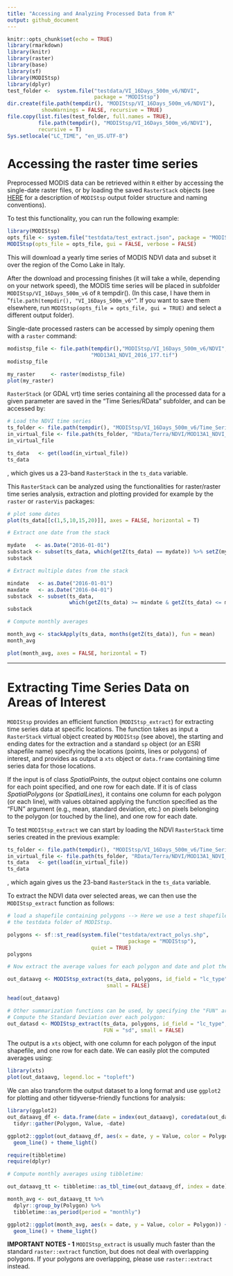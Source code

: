 ```yaml
---
title: "Accessing and Analyzing Processed Data from R"
output: github_document
---
```


```r
knitr::opts_chunk$set(echo = TRUE)
library(rmarkdown)
library(knitr)
library(raster)
library(base)
library(sf)
library(MODIStsp)
library(dplyr)
test_folder <-  system.file("testdata/VI_16Days_500m_v6/NDVI",
                            package = "MODIStsp")
dir.create(file.path(tempdir(), "MODIStsp/VI_16Days_500m_v6/NDVI"), 
           showWarnings = FALSE, recursive = TRUE)
file.copy(list.files(test_folder, full.names = TRUE),
          file.path(tempdir(), "MODIStsp/VI_16Days_500m_v6/NDVI"), 
          recursive = T)
Sys.setlocale("LC_TIME", "en_US.UTF-8")
```

# <i class="fa fa-arrow-circle-o-right" aria-hidden="true"></i> __Accessing the raster time series__

Preprocessed MODIS data can be retrieved within `R`  either by accessing the 
single-date raster files, or by loading the saved `RasterStack` objects (see 
[HERE](articles/output.html) for a description of `MODIStsp` output folder
structure and naming conventions).

To test this functionality, you can run the following example: 

```r
library(MODIStsp)
opts_file <- system.file("testdata/test_extract.json", package = "MODIStsp")
MODIStsp(opts_file = opts_file, gui = FALSE, verbose = FALSE)
```

This will download a yearly time series of MODIS NDVI data and subset it over the
region of the Como Lake in Italy.

After the download and processing finishes (it will take a while, depending on your
network speed), the MODIS time series will be placed in subfolder `MODIStsp/VI_16Days_500m_v6` 
of `R` tempdir(). (In this case, I have them in "`file.path(tempdir(), "VI_16Days_500m_v6"`". 
If you want to save them elsewhere, run `MODIStsp(opts_file = opts_file, gui = TRUE)`
and select a different output folder).

Single-date processed rasters can be accessed by simply opening them  with a
`raster` command: 

```R
modistsp_file <- file.path(tempdir(),"MODIStsp/VI_16Days_500m_v6/NDVI",
                           "MOD13A1_NDVI_2016_177.tif")
modistsp_file

my_raster     <- raster(modistsp_file)
plot(my_raster)
```

`RasterStack` (or GDAL vrt) time series containing all the processed data for a
given parameter are saved in the "Time Series/RData" subfolder, and can be accessed
by: 

```r
# Load the NDVI time series
ts_folder <- file.path(tempdir(), "MODIStsp/VI_16Days_500m_v6/Time_Series")
in_virtual_file <- file.path(ts_folder, "RData/Terra/NDVI/MOD13A1_NDVI_1_2016_353_2016_RData.RData")
in_virtual_file

ts_data   <- get(load(in_virtual_file))
ts_data
```

, which gives us a 23-band `RasterStack` in the `ts_data` variable.

This `RasterStack` can be analyzed using the functionalities for raster/raster 
time series analysis, extraction and plotting provided for example by the 
```raster``` or   ```rasterVis``` packages: 

```r
# plot some dates
plot(ts_data[[c(1,5,10,15,20)]], axes = FALSE, horizontal = T)

# Extract one date from the stack

mydate   <- as.Date("2016-01-01")
substack <- subset(ts_data, which(getZ(ts_data) == mydate)) %>% setZ(mydate)
substack  

# Extract multiple dates from the stack

mindate   <- as.Date("2016-01-01")
maxdate   <- as.Date("2016-04-01")
substack  <- subset(ts_data, 
                    which(getZ(ts_data) >= mindate & getZ(ts_data) <= maxdate))
substack  

# Compute monthly averages

month_avg <- stackApply(ts_data, months(getZ(ts_data)), fun = mean)
month_avg

plot(month_avg, axes = FALSE, horizontal = T)
```

________________________________________________________________________________

# <i class="fa fa-arrow-circle-o-right" aria-hidden="true"></i> __Extracting Time Series Data on Areas of Interest__

`MODIStsp` provides an efficient function (`MODIStsp_extract`) for extracting 
time series data at specific locations. The function takes as input a `RasterStack` 
virtual object created by `MODIStsp` (see above), the starting and ending dates 
for the extraction and a standard `sp` object (or an ESRI shapefile name) 
specifying the locations (points, lines or polygons) of interest, and provides 
as output a `xts` object or `data.frame` containing time series data for those
locations. 

If the input is of class _SpatialPoints_, the output object contains one column 
for each point specified, and one row for each date. If it is of class
_SpatialPolygons_ (or _SpatialLines_), it contains one column for each polygon 
(or each line), with values obtained applying the function specified as the "FUN" 
argument (e.g., mean, standard deviation, etc.) on pixels belonging to the polygon
(or touched by the line), and one row for each date. 

To test `MODIStsp_extract` we can start by loading the NDVI `RasterStack`
time series created in the previous example:

```r

ts_folder <- file.path(tempdir(), "MODIStsp/VI_16Days_500m_v6/Time_Series")
in_virtual_file <- file.path(ts_folder, "RData/Terra/NDVI/MOD13A1_NDVI_1_2016_353_2016_RData.RData")
ts_data   <- get(load(in_virtual_file))
ts_data
```

, which again gives us the 23-band `RasterStack` in the `ts_data` variable. 

To extract the NDVI data over selected areas, we can then use the `MODIStsp_extract`
function as follows: 

```r

# load a shapefile containing polygons --> Here we use a test shapefile in 
# the testdata folder of MODIStsp.

polygons <- sf::st_read(system.file("testdata/extract_polys.shp",
                                       package = "MODIStsp"),
                           quiet = TRUE)
polygons

# Now extract the average values for each polygon and date and plot the results

out_dataavg <- MODIStsp_extract(ts_data, polygons, id_field = "lc_type", 
                                small = FALSE)

head(out_dataavg)

# Other summarization functions can be used, by specifying the "FUN" argument. 
# Compute the Standard Deviation over each polygon: 
out_datasd <- MODIStsp_extract(ts_data, polygons, id_field = "lc_type",
                               FUN = "sd", small = FALSE)

```

The output is a `xts` object, with one column for each polygon of the input 
shapefile, and one row for each date. We can easily plot the computed averages 
using: 

```r
library(xts)
plot(out_dataavg, legend.loc = "topleft")
```

We can also transform the output dataset to a long format and use `ggplot2` for
plotting and other tidyverse-friendly functions for analysis:

```r
library(ggplot2)
out_dataavg_df <- data.frame(date = index(out_dataavg), coredata(out_dataavg)) %>% 
  tidyr::gather(Polygon, Value, -date)

ggplot2::ggplot(out_dataavg_df, aes(x = date, y = Value, color = Polygon)) + 
  geom_line() + theme_light()

```

```r

require(tibbletime)
require(dplyr)

# Compute monthly averages using tibbletime: 

out_dataavg_tt <- tibbletime::as_tbl_time(out_dataavg_df, index = date) 

month_avg <- out_dataavg_tt %>% 
  dplyr::group_by(Polygon) %>% 
  tibbletime::as_period(period = "monthly")

ggplot2::ggplot(month_avg, aes(x = date, y = Value, color = Polygon)) + 
  geom_line() + theme_light()

```

**IMPORTANT NOTES - 1** `MODIStsp_extract` is usually much faster than the 
standard `raster::extract` function, but does not deal with overlapping polygons.
If your polygons are overlapping, please use `raster::extract` instead. 
